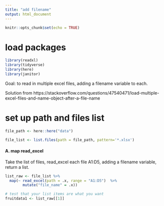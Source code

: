 ```yaml
---
title: "add filename"
output: html_document
---
```


```r
knitr::opts_chunk$set(echo = TRUE)
```


# load packages
```r
library(readxl)
library(tidyverse)
library(here)
library(janitor)

```

Goal: to read in multiple excel files, adding a filename variable to each. 

Solution from https://stackoverflow.com/questions/47540471/load-multiple-excel-files-and-name-object-after-a-file-name

# set up path and files list

```r
file_path <- here::here("data")

file_list <- list.files(path = file_path, pattern='*.xlsx')

```

#### A. map read_excel

Take the list of files, read_excel each file A1:D5, adding a filename variable, return a list. 

```r

list_raw <- file_list %>% 
  map(~ read_excel(path = .x, range = "A1:D5")  %>%
        mutate("file_name" = .x))

```

```r
# test that your list items are what you want 
fruitdata1 <- list_raw[[1]]
```


